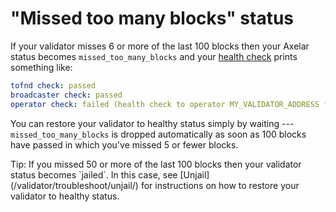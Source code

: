 # "Missed too many blocks" status


If your validator misses 6 or more of the last 100 blocks then your Axelar status becomes `missed_too_many_blocks` and your [health check](/validator/status/health-check/) prints something like:

```yaml
tofnd check: passed
broadcaster check: passed
operator check: failed (health check to operator MY_VALIDATOR_ADDRESS failed due to the following issues: {"missed_too_many_blocks":true})
```

You can restore your validator to healthy status simply by waiting --- `missed_too_many_blocks` is dropped automatically as soon as 100 blocks have passed in which you've missed 5 or fewer blocks.

<Callout emoji="💡">
  Tip: If you missed 50 or more of the last 100 blocks then your validator status becomes `jailed`. In this case, see [Unjail](/validator/troubleshoot/unjail/) for instructions on how to restore your validator to healthy status.
</Callout>